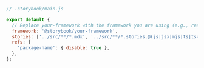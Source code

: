 ```js
// .storybook/main.js

export default {
  // Replace your-framework with the framework you are using (e.g., react-webpack5, vue3-vite)
  framework: '@storybook/your-framework',
  stories: ['../src/**/*.mdx', '../src/**/*.stories.@(js|jsx|mjs|ts|tsx)'],
  refs: {
    'package-name': { disable: true },
  },
};
```

